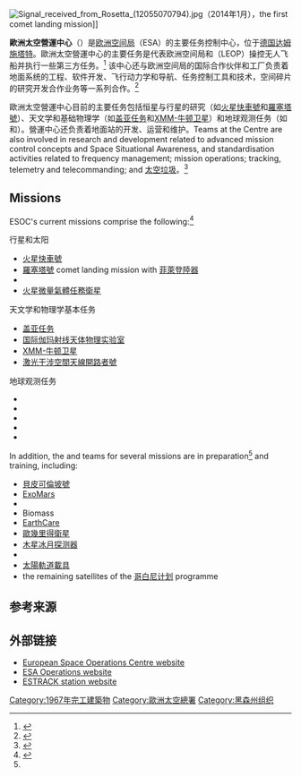 {{noteTA
|G1=Astronomy
|G2=Aero
|1=zh-hans:欧洲空间业务中心; zh-hk:歐洲太空控制中心; zh-tw:歐洲太空營運中心;
}}
{{infobox Organization
|name           = 歐洲太空營運中心
|native_name    = European Space Operations Centre
|image          = Views in the Main Control Room (12052189474).jpg
|image_border   =
|size           = 250px
|caption        = 位于达姆施塔特的主控室
|abbreviation   = ESOC
|motto          =
|formation      = 1967年9月8日
|extinction     =
|type           = {{tsl|en|Intergovernmental organization||IGO}}
|status         =
|purpose        = 航天器地面控制
|headquarters   = {{FRA}}[[巴黎|巴黎]]
|location       = {{GER}}[[达姆施塔特|达姆施塔特]]
|coords         = {{coord|49|52|16|N|8|37|22|E|display=inline,title|region:DE_type:landmark}}
|region_served  =
|membership     =
|leader_title   = Head of Establishment
|leader_name    = Rolf Densing
|main_organ     = 
|parent_organization = [[欧洲空间局|欧洲空间局]]
|affiliations   =
|num_staff      = >800
|num_volunteers =
|budget         =
|website        = http://www.esa.int/esoc
|remarks        = 歐洲太空營運中心是由欧洲太空總署管理的9个机构之一<ref>{{Cite web |url=http://www.esa.int/About_Us/Welcome_to_ESA/Establishments_and_facilities |title=Establishments and facilities / Welcome to ESA / About Us / ESA<!-- Bot generated title --> |access-date=2016-10-05 |archive-date=2019-10-16 |archive-url=https://web.archive.org/web/20191016170025/http://www.esa.int/About_Us/Welcome_to_ESA/Establishments_and_facilities |dead-url=no }}</ref>
}}
[[File:Signal_received_from_Rosetta_(12055070794).jpg|thumb]]（2014年1月），the first comet landing mission]]

'''歐洲太空營運中心'''（{{lang-en|European Space Operations Centre}}）是[[欧洲空间局|欧洲空间局]]（ESA）的主要任务控制中心，位于[[德国|德国]][[达姆施塔特|达姆施塔特]]。歐洲太空營運中心的主要任务是代表欧洲空间局和{{tsl|en|Launch and Early Orbit Phases}}（LEOP）操控无人飞船并执行一些第三方任务。<ref>{{Cite web |url=http://www.esa.int/SPECIALS/Operations/SEMVKB8ZMRE_0.html |title=ESA Spacecraft Operations - About us & frequently asked questions |access-date=2016-10-05 |archive-date=2012-10-31 |archive-url=https://web.archive.org/web/20121031082015/http://www.esa.int/SPECIALS/Operations/SEMVKB8ZMRE_0.html |dead-url=no }}</ref> 该中心还与欧洲空间局的国际合作伙伴和工厂负责着地面系统的工程、软件开发、飞行动力学和导航、任务控制工具和技术，空间碎片的研究开发合作业务等一系列合作。<ref>{{Cite web |url=http://www.esa.int/SPECIALS/ESOC/SEM5LXFTFQG_0_ov.html |title=ESA’s Ground Systems Engineering Team |access-date=2016-10-05 |archive-date=2012-11-19 |archive-url=https://web.archive.org/web/20121119050204/http://www.esa.int/SPECIALS/ESOC/SEM5LXFTFQG_0_ov.html |dead-url=no }}</ref>

歐洲太空營運中心目前的主要任务包括恒星与行星的研究（如[[火星快車號|火星快車號]]和[[羅塞塔號|羅塞塔號]]）、天文学和基础物理学（如[[盖亚任务|盖亚任务]]和[[XMM-牛顿卫星|XMM-牛顿卫星]]）和地球观测任务（如{{tsl|en|CryoSat-2||CryoSat2}}和{{tsl|en|Swarm (spacecraft)||Swarm (spacecraft)}}）。營運中心还负责着{{tsl|en|ESTRACK|ESTRACK|ESTRACK网络}}地面站的开发、运营和维护。Teams at the Centre are also involved in research and development related to advanced mission control concepts and Space Situational Awareness, and standardisation activities related to frequency management; mission operations; tracking, telemetry and telecommanding; and [[太空垃圾|太空垃圾]]。<ref>{{Cite web|url=http://www.esa.int/SPECIALS/Operations/SEMVKB8ZMRE_0.html|title=About Operations|accessdate=2016-10-05|last=esa|archive-date=2012-10-31|archive-url=https://web.archive.org/web/20121031082015/http://www.esa.int/SPECIALS/Operations/SEMVKB8ZMRE_0.html|dead-url=no}}</ref>

==Missions==

ESOC's current missions comprise the following:<ref name="autogenerated1">{{Cite web |url=http://www.esa.int/SPECIALS/Operations/index.html |title=ESA Space Operations |access-date=2016-10-05 |archive-date=2012-11-30 |archive-url=https://web.archive.org/web/20121130195746/http://www.esa.int/SPECIALS/Operations/index.html |dead-url=no }}</ref>

行星和太阳
* [[火星快車號|火星快車號]]
* [[羅塞塔號|羅塞塔號]] comet landing mission with [[菲萊登陸器|菲萊登陸器]]
* {{tsl|en|Cluster II (spacecraft)||Cluster II}}
* [[火星微量氣體任務衛星|火星微量氣體任務衛星]]

天文学和物理学基本任务
* [[盖亚任务|盖亚任务]]
* [[国际伽玛射线天体物理实验室|国际伽玛射线天体物理实验室]]
* [[XMM-牛顿卫星|XMM-牛顿卫星]]
* [[激光干涉空間天線開路者號|激光干涉空間天線開路者號]]

地球观测任务
* {{tsl|en|CryoSat-2||CryoSat-2}}
* {{tsl|en|Swarm (spacecraft)||Swarm}}
* {{tsl|en|Sentinel-1A||Sentinel-1A}}
* {{tsl|en|Sentinel-2A||Sentinel-2A}}
* {{tsl|en|Sentinel-3A||Sentinel-3A}}

In addition, the {{tsl|en|ground segment||ground segment}} and {{tsl|en|mission control||mission control}} teams for several missions are in preparation<ref name="autogenerated1"/> and training, including:

* [[貝皮可倫坡號|貝皮可倫坡號]]
* [[ExoMars|ExoMars]]
* {{tsl|en|ADM-Aeolus||ADM-Aeolus}}
* Biomass
* [[EarthCare|EarthCare]]
* [[歐幾里得衛星|歐幾里得衛星]]
* [[木星冰月探测器|木星冰月探测器]]
* {{tsl|en|PLATO (spacecraft)||PLATO}}
* [[太陽軌道載具|太陽軌道載具]]
* the remaining satellites of the [[哥白尼计划|哥白尼计划]] programme


== 参考来源 ==
{{Reflist|2}}

==外部链接==
{{commons category|ESOC}}
* [http://www.esa.int/esoc European Space Operations Centre website]
* [http://www.esa.int/Operations ESA Operations website]
* [http://www.esa.int/estrack ESTRACK station website]

{{European Space Agency}}

{{Authority control}}

[[Category:1967年完工建築物|Category:1967年完工建築物]]
[[Category:歐洲太空總署|Category:歐洲太空總署]]
[[Category:黑森州组织|Category:黑森州组织]]